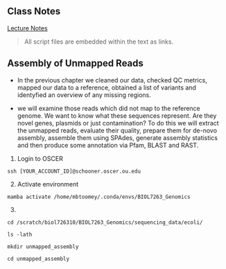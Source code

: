 
## **Class Notes**

[Lecture Notes](lecture_notes.html)

> All script files are embedded within the text as links.


## **Assembly of Unmapped Reads**

- In the previous chapter we cleaned our data, checked QC metrics, mapped our data to a reference, obtained a list of variants and identyfied an overview of any missing regions.

- we will examine those reads which did not map to the reference genome. We want to know what these sequences represent. Are they novel genes, plasmids or just contamination? To do this we will extract the unmapped reads, evaluate their quality, prepare them for de-novo assembly, assemble them using SPAdes, generate assembly statistics and then produce some annotation via Pfam, BLAST and RAST. 

1. Login to OSCER

`ssh [YOUR_ACCOUNT_ID]@schooner.oscer.ou.edu`

2. Activate environment

`mamba activate /home/mbtoomey/.conda/envs/BIOL7263_Genomics`

3. 

```bach
cd /scratch/biol726310/BIOL7263_Genomics/sequencing_data/ecoli/

ls -lath

mkdir unmapped_assembly

cd unmapped_assembly
```

















